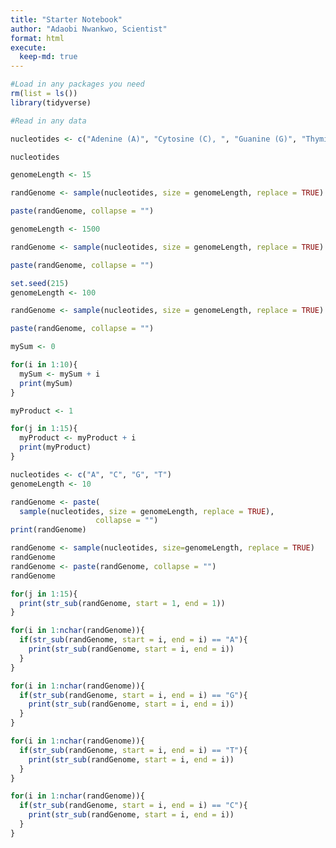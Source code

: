```yaml
---
title: "Starter Notebook"
author: "Adaobi Nwankwo, Scientist"
format: html
execute:
  keep-md: true
---
```


```r
#Load in any packages you need
rm(list = ls())
library(tidyverse)

#Read in any data

```

```r
nucleotides <- c("Adenine (A)", "Cytosine (C), ", "Guanine (G)", "Thymine (T)")

nucleotides
```

```r
genomeLength <- 15

randGenome <- sample(nucleotides, size = genomeLength, replace = TRUE)

paste(randGenome, collapse = "")
```

```r
genomeLength <- 1500

randGenome <- sample(nucleotides, size = genomeLength, replace = TRUE)

paste(randGenome, collapse = "")
```

```r
set.seed(215)
genomeLength <- 100

randGenome <- sample(nucleotides, size = genomeLength, replace = TRUE)

paste(randGenome, collapse = "")

```

```r
mySum <- 0

for(i in 1:10){
  mySum <- mySum + i
  print(mySum)
}
```

```r
myProduct <- 1

for(j in 1:15){
  myProduct <- myProduct + i
  print(myProduct)
}
```

```r
nucleotides <- c("A", "C", "G", "T")
genomeLength <- 10

randGenome <- paste(
  sample(nucleotides, size = genomeLength, replace = TRUE),
                   collapse = "")
print(randGenome)
```

```r
randGenome <- sample(nucleotides, size=genomeLength, replace = TRUE)
randGenome
randGenome <- paste(randGenome, collapse = "")
randGenome

for(j in 1:15){
  print(str_sub(randGenome, start = 1, end = 1))
}
```

```r
for(i in 1:nchar(randGenome)){
  if(str_sub(randGenome, start = i, end = i) == "A"){
    print(str_sub(randGenome, start = i, end = i))
  }
}
```

```r
for(i in 1:nchar(randGenome)){
  if(str_sub(randGenome, start = i, end = i) == "G"){
    print(str_sub(randGenome, start = i, end = i))
  }
}
```

```r
for(i in 1:nchar(randGenome)){
  if(str_sub(randGenome, start = i, end = i) == "T"){
    print(str_sub(randGenome, start = i, end = i))
  }
}
```

```r
for(i in 1:nchar(randGenome)){
  if(str_sub(randGenome, start = i, end = i) == "C"){
    print(str_sub(randGenome, start = i, end = i))
  }
}
```
